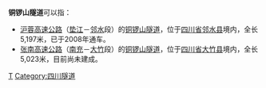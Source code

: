 '''铜锣山隧道'''可以指：

* [[沪蓉高速公路|沪蓉高速公路]]（[[垫江|垫江]]－[[邻水|邻水]]段）的[[铜锣山隧道_(沪蓉高速)|铜锣山隧道]]，位于[[四川省|四川省]][[邻水县|邻水县]]境内，全长5,197米，已于2008年通车。
* [[张南高速公路|张南高速公路]]（[[南充|南充]]－[[大竹|大竹]]段）的[[铜锣山隧道_(张南高速)|铜锣山隧道]]，位于[[四川省|四川省]][[大竹县|大竹县]]境内，全长5,023米，目前尚未建成。

{{Disambiguation|Cat=五字隧道消歧义}}
[[Category:中国公路隧道|T]]
[[Category:四川隧道|Category:四川隧道]]